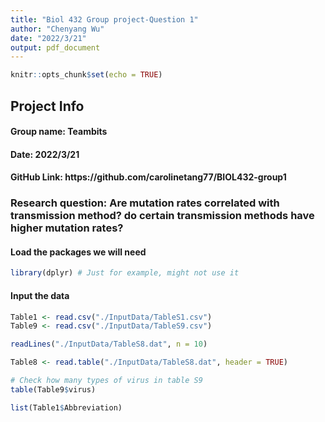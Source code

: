 ```yaml
---
title: "Biol 432 Group project-Question 1"
author: "Chenyang Wu"
date: "2022/3/21"
output: pdf_document
---
```


```r
knitr::opts_chunk$set(echo = TRUE)
```

## Project Info
#### **Group name**: Teambits
#### **Date**: 2022/3/21
#### **GitHub Link**: https://github.com/carolinetang77/BIOL432-group1



### Research question: Are mutation rates correlated with transmission method? do certain transmission methods have higher mutation rates?

#### Load the packages we will need

```r
library(dplyr) # Just for example, might not use it
```

#### Input the data

```r
Table1 <- read.csv("./InputData/TableS1.csv")
Table9 <- read.csv("./InputData/TableS9.csv")

readLines("./InputData/TableS8.dat", n = 10)

Table8 <- read.table("./InputData/TableS8.dat", header = TRUE) 
```


```r
# Check how many types of virus in table S9
table(Table9$virus)
```

```r
list(Table1$Abbreviation)
```

